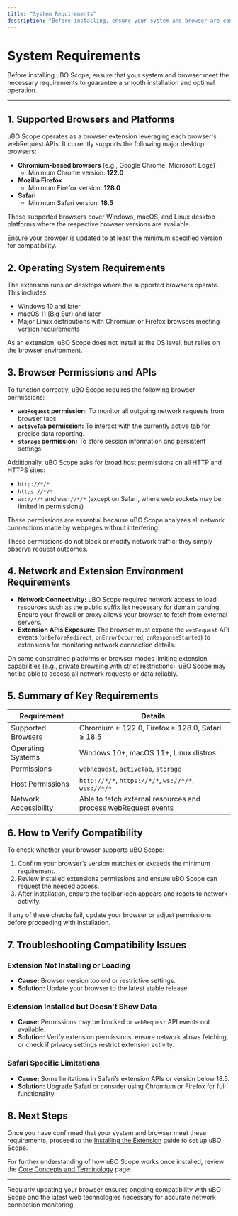 ```yaml
---
title: "System Requirements"
description: "Before installing, ensure your system and browser are compatible. uBO Scope supports Chromium, Firefox, and Safari on major desktop platforms, operating through the browser's extension APIs and needing access to webRequest events."
---
```


# System Requirements

Before installing uBO Scope, ensure that your system and browser meet the necessary requirements to guarantee a smooth installation and optimal operation.

---

## 1. Supported Browsers and Platforms

uBO Scope operates as a browser extension leveraging each browser's webRequest APIs. It currently supports the following major desktop browsers:

- **Chromium-based browsers** (e.g., Google Chrome, Microsoft Edge)
  - Minimum Chrome version: **122.0**
- **Mozilla Firefox**
  - Minimum Firefox version: **128.0**
- **Safari**
  - Minimum Safari version: **18.5**

These supported browsers cover Windows, macOS, and Linux desktop platforms where the respective browser versions are available.

<Check>
Ensure your browser is updated to at least the minimum specified version for compatibility.
</Check>

## 2. Operating System Requirements

The extension runs on desktops where the supported browsers operate. This includes:

- Windows 10 and later
- macOS 11 (Big Sur) and later
- Major Linux distributions with Chromium or Firefox browsers meeting version requirements

As an extension, uBO Scope does not install at the OS level, but relies on the browser environment.

## 3. Browser Permissions and APIs

To function correctly, uBO Scope requires the following browser permissions:

- **`webRequest` permission:** To monitor all outgoing network requests from browser tabs.
- **`activeTab` permission:** To interact with the currently active tab for precise data reporting.
- **`storage` permission:** To store session information and persistent settings.

Additionally, uBO Scope asks for broad host permissions on all HTTP and HTTPS sites:

- `http://*/*`
- `https://*/*`
- `ws://*/*` and `wss://*/*` (except on Safari, where web sockets may be limited in permissions)

These permissions are essential because uBO Scope analyzes all network connections made by webpages without interfering.

<Info>
These permissions do not block or modify network traffic; they simply observe request outcomes.
</Info>

## 4. Network and Extension Environment Requirements

- **Network Connectivity:** uBO Scope requires network access to load resources such as the public suffix list necessary for domain parsing. Ensure your firewall or proxy allows your browser to fetch from external servers.
- **Extension APIs Exposure:** The browser must expose the `webRequest` API events (`onBeforeRedirect`, `onErrorOccurred`, `onResponseStarted`) to extensions for monitoring network connection details.

<Warning>
On some constrained platforms or browser modes limiting extension capabilities (e.g., private browsing with strict restrictions), uBO Scope may not be able to access all network requests or data reliably.
</Warning>

## 5. Summary of Key Requirements

| Requirement                          | Details                               |
|------------------------------------|-------------------------------------|
| Supported Browsers                 | Chromium ≥ 122.0, Firefox ≥ 128.0, Safari ≥ 18.5 |
| Operating Systems                  | Windows 10+, macOS 11+, Linux distros |
| Permissions                       | `webRequest`, `activeTab`, `storage` |
| Host Permissions                  | `http://*/*`, `https://*/*`, `ws://*/*`, `wss://*/*` |
| Network Accessibility             | Able to fetch external resources and process webRequest events |

## 6. How to Verify Compatibility

To check whether your browser supports uBO Scope:

1. Confirm your browser’s version matches or exceeds the minimum requirement.
2. Review installed extensions permissions and ensure uBO Scope can request the needed access.
3. After installation, ensure the toolbar icon appears and reacts to network activity.

If any of these checks fail, update your browser or adjust permissions before proceeding with installation.

## 7. Troubleshooting Compatibility Issues

<Accordion title="Common system compatibility issues and solutions">

### Extension Not Installing or Loading
- **Cause:** Browser version too old or restrictive settings.
- **Solution:** Update your browser to the latest stable release.

### Extension Installed but Doesn't Show Data
- **Cause:** Permissions may be blocked or `webRequest` API events not available.
- **Solution:** Verify extension permissions, ensure network allows fetching, or check if privacy settings restrict extension activity.

### Safari Specific Limitations
- **Cause:** Some limitations in Safari’s extension APIs or version below 18.5.
- **Solution:** Upgrade Safari or consider using Chromium or Firefox for full functionality.

</Accordion>

## 8. Next Steps

Once you have confirmed that your system and browser meet these requirements, proceed to the [Installing the Extension](../installation-and-setup/installing-extension) guide to set up uBO Scope.

For further understanding of how uBO Scope works once installed, review the [Core Concepts and Terminology](../../overview/getting-started-concepts/core-concepts-terminology) page.

---

<Note>
Regularly updating your browser ensures ongoing compatibility with uBO Scope and the latest web technologies necessary for accurate network connection monitoring.
</Note>
